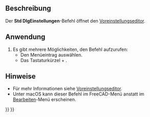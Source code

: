 <languages/>

{{Docnav/de
|[[Std_UserEditMode/de|Std BenutzerBearbeitungsMenü]]
|
|[[Std_Edit_Menu/de|Std Bearbeitungsmenü]]
|IconL=Std_UserEditMode.svg
|IconR=
|IconC=Freecad.svg
}}

{{GuiCommand/de
|Name=Std DlgPreferences
|Name/de=Std DlgEinstellungen
|MenuLocation=Bearbeiten → Einstellungen...
|Workbenches=Alle
|Shortcut={{KEY|Strg}} + {{KEY|,}}
|SeeAlso=[[Preferences_Editor/de|Voreinstellungseditor]]
}}

<span id="Description"></span>
==Beschreibung==

Der '''Std DlgEinstellungen'''-Befehl öffnet den [[Preferences_Editor/de|Voreinstellungseditor]].

<span id="Usage"></span>
==Anwendung==

# Es gibt mehrere Möglichkeiten, den Befehl aufzurufen:
#* Den Menüeintrag {{MenuCommand|Bearbeiten → [[Image:Std_DlgPreferences.svg|16px]] Einstellungen...}} auswählen.
#* Das Tastaturkürzel {{KEY|Strg}} + {{KEY|,}}. {{Version/de|1.1}}

<span id="Notes"></span>
==Hinweise==

* Für mehr Informationen siehe [[Preferences_Editor/de|Voreinstellungseditor]].
* Unter macOS kann dieser Befehl im FreeCAD-Menü anstatt im [[Std_Edit_Menu/de|Bearbeiten]]-Menü erscheinen.


{{Docnav/de
|[[Std_UserEditMode/de|Std BenutzerBearbeitungsMenü]]
|
|[[Std_Edit_Menu/de|Std Bearbeitungsmenü]]
|IconL=Std_UserEditMode.svg
|IconR=
|IconC=Freecad.svg
}}

{{Std_Base_navi{{#translation:}}}}
{{Userdocnavi{{#translation:}}}}